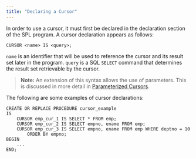 ```yaml
---
title: "Declaring a Cursor"
---
```


<div id="declaring_a_cursor" class="registered_link"></div>


In order to use a cursor, it must first be declared in the declaration section of the SPL program. A cursor declaration appears as follows:

``` text
CURSOR <name> IS <query>;
```

`name` is an identifier that will be used to reference the cursor and its result set later in the program. `query` is a SQL `SELECT` command that determines the result set retrievable by the cursor.

> **Note:** An extension of this syntax allows the use of parameters. This is discussed in more detail in [Parameterized Cursors](../08_static_cursors/#parameterized_cursors).


The following are some examples of cursor declarations:

``` text
CREATE OR REPLACE PROCEDURE cursor_example
IS
    CURSOR emp_cur_1 IS SELECT * FROM emp;
    CURSOR emp_cur_2 IS SELECT empno, ename FROM emp;
    CURSOR emp_cur_3 IS SELECT empno, ename FROM emp WHERE deptno = 10
        ORDER BY empno;
BEGIN
    ...
END;
```

